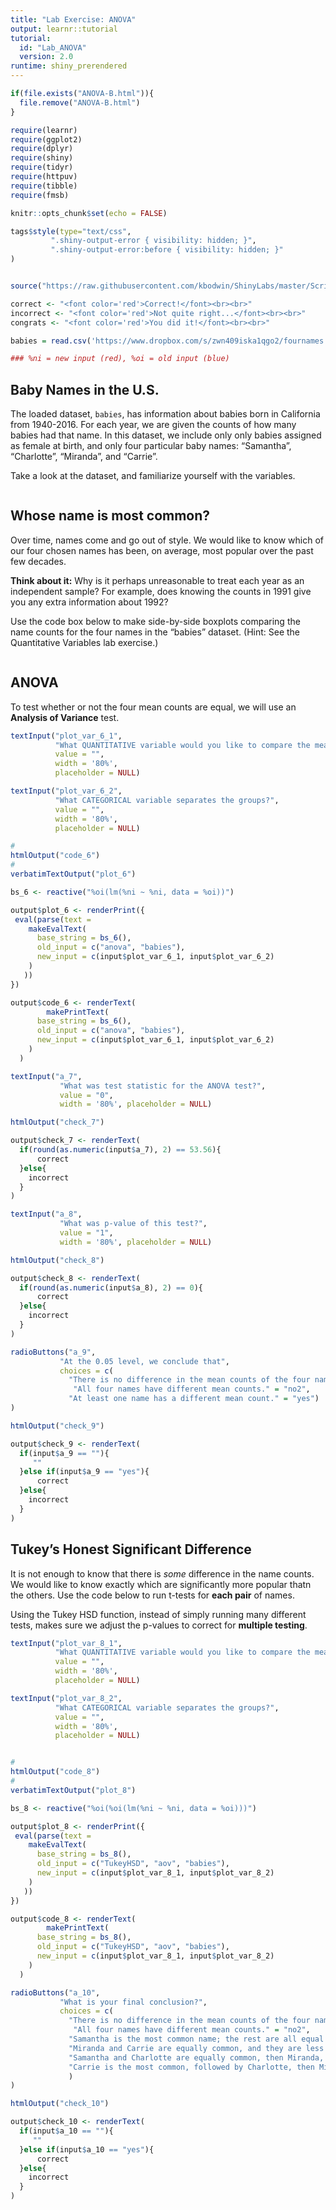 ```yaml
---
title: "Lab Exercise: ANOVA"
output: learnr::tutorial
tutorial:
  id: "Lab_ANOVA"
  version: 2.0
runtime: shiny_prerendered
---
```


```r

if(file.exists("ANOVA-B.html")){
  file.remove("ANOVA-B.html")
}

require(learnr)
require(ggplot2)
require(dplyr)
require(shiny)
require(tidyr)
require(httpuv)
require(tibble)
require(fmsb)

knitr::opts_chunk$set(echo = FALSE)

tags$style(type="text/css",
         ".shiny-output-error { visibility: hidden; }",
         ".shiny-output-error:before { visibility: hidden; }"
)


source("https://raw.githubusercontent.com/kbodwin/ShinyLabs/master/Scripts/makeStrings.R")

correct <- "<font color='red'>Correct!</font><br><br>"
incorrect <- "<font color='red'>Not quite right...</font><br><br>"
congrats <- "<font color='red'>You did it!</font><br><br>"

babies = read.csv('https://www.dropbox.com/s/zwn409iska1qgo2/fournames.csv?dl=1')

### %ni = new input (red), %oi = old input (blue)
```

## Baby Names in the U.S.

The loaded dataset, `babies`, has information about babies born in California from 1940-2016.  For each year, we are given the counts of how many babies had that name.  In this dataset, we include only only babies assigned as female at birth, and only four particular baby names:  "Samantha", "Charlotte", "Miranda", and "Carrie".

Take a look at the dataset, and familiarize yourself with the variables.

```r
```

## Whose name is most common?

Over time, names come and go out of style.  We would like to know which of our four chosen names has been, on average, most popular over the past few decades.

**Think about it:** Why is it perhaps unreasonable to treat each year as an independent sample?  For example, does knowing the counts in 1991 give you any extra information about 1992?

Use the code box below to make side-by-side boxplots comparing the name counts for the four names in the "babies" dataset. (Hint: See the Quantitative Variables lab exercise.)

```r

```

## ANOVA

To test whether or not the four mean counts are equal, we will use an **Analysis of Variance** test.


```r
textInput("plot_var_6_1", 
          "What QUANTITATIVE variable would you like to compare the means of?", 
          value = "", 
          width = '80%', 
          placeholder = NULL)

textInput("plot_var_6_2", 
          "What CATEGORICAL variable separates the groups?", 
          value = "", 
          width = '80%', 
          placeholder = NULL)

# 
htmlOutput("code_6")
# 
verbatimTextOutput("plot_6")
```


```r

bs_6 <- reactive("%oi(lm(%ni ~ %ni, data = %oi))")

output$plot_6 <- renderPrint({
 eval(parse(text = 
    makeEvalText(
      base_string = bs_6(), 
      old_input = c("anova", "babies"),
      new_input = c(input$plot_var_6_1, input$plot_var_6_2)
    )
   ))
})

output$code_6 <- renderText(
        makePrintText( 
      base_string = bs_6(), 
      old_input = c("anova", "babies"),
      new_input = c(input$plot_var_6_1, input$plot_var_6_2)
    )
  )

```


```r
textInput("a_7",
           "What was test statistic for the ANOVA test?",
           value = "0",
           width = '80%', placeholder = NULL)

htmlOutput("check_7")

```

```r

output$check_7 <- renderText(
  if(round(as.numeric(input$a_7), 2) == 53.56){
      correct
  }else{
    incorrect
  }
)
```

```r
textInput("a_8",
           "What was p-value of this test?",
           value = "1",
           width = '80%', placeholder = NULL)

htmlOutput("check_8")

```

```r

output$check_8 <- renderText(
  if(round(as.numeric(input$a_8), 2) == 0){
      correct
  }else{
    incorrect
  }
)
```

```r
radioButtons("a_9",
           "At the 0.05 level, we conclude that",
           choices = c(
             "There is no difference in the mean counts of the four names." = "no1",
              "All four names have different mean counts." = "no2",
             "At least one name has a different mean count." = "yes")
)

htmlOutput("check_9")


```

```r

output$check_9 <- renderText(
  if(input$a_9 == ""){
     ""
  }else if(input$a_9 == "yes"){
      correct
  }else{
    incorrect
  }
)
```

## Tukey's Honest Significant Difference

It is not enough to know that there is *some* difference in the name counts.  We would like to know exactly which are significantly more popular thatn the others.  Use the code below to run t-tests for **each pair** of names.

Using the Tukey HSD function, instead of simply running many different tests, makes sure we adjust the p-values to correct for **multiple testing**.


```r
textInput("plot_var_8_1", 
          "What QUANTITATIVE variable would you like to compare the means of?", 
          value = "", 
          width = '80%', 
          placeholder = NULL)

textInput("plot_var_8_2", 
          "What CATEGORICAL variable separates the groups?", 
          value = "", 
          width = '80%', 
          placeholder = NULL)


# 
htmlOutput("code_8")
# 
verbatimTextOutput("plot_8")
```


```r
bs_8 <- reactive("%oi(%oi(lm(%ni ~ %ni, data = %oi)))")

output$plot_8 <- renderPrint({
 eval(parse(text = 
    makeEvalText(
      base_string = bs_8(), 
      old_input = c("TukeyHSD", "aov", "babies"),
      new_input = c(input$plot_var_8_1, input$plot_var_8_2)
    )
   ))
})

output$code_8 <- renderText(
        makePrintText( 
      base_string = bs_8(), 
      old_input = c("TukeyHSD", "aov", "babies"),
      new_input = c(input$plot_var_8_1, input$plot_var_8_2)
    )
  )

```



```r
radioButtons("a_10",
           "What is your final conclusion?",
           choices = c(
             "There is no difference in the mean counts of the four names." = "no1",
              "All four names have different mean counts." = "no2",
             "Samantha is the most common name; the rest are all equal." = "yes",
             "Miranda and Carrie are equally common, and they are less common than Samantha and Charlotte." = "no4",
             "Samantha and Charlotte are equally common, then Miranda, then Carrie." = "no3",
             "Carrie is the most common, followed by Charlotte, then Miranda, then Samantha" = "no5"
             )
)

htmlOutput("check_10")


```

```r

output$check_10 <- renderText(
  if(input$a_10 == ""){
     ""
  }else if(input$a_10 == "yes"){
      correct
  }else{
    incorrect
  }
)
```
